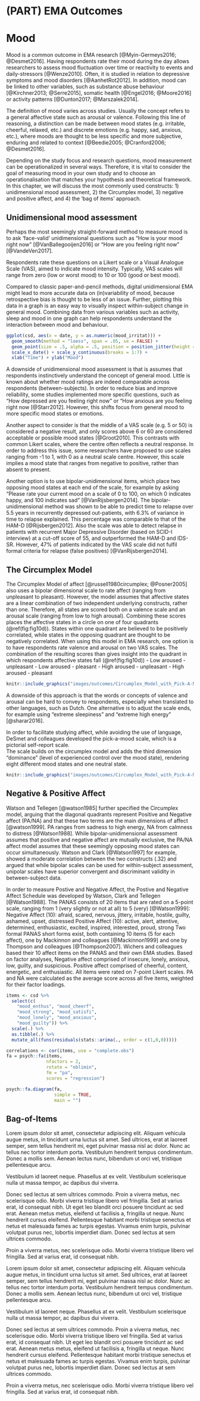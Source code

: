 # (PART) EMA Outcomes {-}


# Mood {#mood}
\index{Mood}

Mood is a common outcome in EMA research [@Myin-Germeys2016; @Desmet2016]. Having respondents rate their mood during the day allows researchers to assess mood fluctuation over time or reactivity to events and daily-stressors [@Wenze2010]. Often, it is studied in relation to depressive symptoms and mood disorders [@AanhetRot2012]. In addition, mood can be linked to other variables, such as substance abuse behaviour [@Kirchner2013; @Serre2015], somatic health [@Engel2016; @Moore2016] or activity patterns [@Dunton2017; @Marszalek2014].

The definition of mood varies across studies. Usually the concept refers to a general affective state such as arousal or valence. Following this line of reasoning, a distinction can be made between mood states (e.g. irritable, cheerful, relaxed, etc.) and discrete emotions (e.g. happy, sad, anxious, etc.), where moods are thought to be less specific and more subjective, enduring and related to context [@Beedie2005; @Cranford2006; @Desmet2016].

Depending on the study focus and research questions, mood measurement can be operationalized in several ways. Therefore, it is vital to consider the goal of measuring mood in your own study and to choose an operationalisation that matches your hypothesis and theoretical framework. In this chapter, we will discuss the most commonly used constructs: 1) unidimensional mood assessment, 2) the Circumplex model, 3) negative and positive affect, and 4) the 'bag of items' approach. 

## Unidimensional mood assessment
\index{Unidimensional mood assessment}
Perhaps the most seemingly straight-forward method to measure mood is to ask 'face-valid' unidimensional questions such as "How is your mood right now" [@VanBallegooijen2016] or "How are you feeling right now" [@VandeVen2017].

Respondents rate these questions on a Likert scale or a Visual Analogue Scale (VAS), aimed to indicate mood intensity. Typically, VAS scales will range from zero (low or worst mood) to 10 or 100 (good or best mood). 

Compared to classic paper-and-pencil methods, digital unidimensional EMA might lead to more accurate data on (in)variability of mood, because retrospective bias is thought to be less of an issue. Further, plotting this data in a graph is an easy way to visually inspect within-subject change in general mood. Combining data from various variables such as activity, sleep and mood in one graph can help respondents understand the interaction between mood and behaviour. 

```r
ggplot(csd, aes(x = date, y = as.numeric(mood_irritat))) +
  geom_smooth(method = "loess", span = .05, se = FALSE) + 
  geom_point(size = .5, alpha = .5, position = position_jitter(height = .1)) + 
  scale_x_date() + scale_y_continuous(breaks = 1:7) + 
  xlab("Time") + ylab("Mood")
```  

A downside of unidimensional mood assessment is that is assumes that respondents instinctively understand the concept of general mood. Little is known about whether mood ratings are indeed comparable across respondents (between-subjects). In order to reduce bias and improve reliability, some studies implemented more specific questions, such as "How depressed are you feeling right now" or "How anxious are you feeling right now [@Starr2012]. However, this shifts focus from general mood to more specific mood states or emotions.

Another aspect to consider is that the middle of a VAS scale (e.g. 5 or 50) is considered a negative result, and only scores above 6 or 60 are considered acceptable or possible mood states [@Groot2010]. This contrasts with common Likert scales, where the centre often reflects a neutral response.
In order to address this issue, some researchers have proposed to use scales ranging from -1 to 1, with 0 as a neutral scale centre. However, this scale implies a mood state that ranges from negative to positive, rather than absent to present. 

Another option is to use bipolar-unidimensional items, which place two opposing mood states at each end of the scale, for example by asking "Please rate your current mood on a scale of 0 to 100, on which 0 indicates happy, and 100 indicates sad" [@VanRijsbergen2014]. The bipolar-unidimensional method was shown to be able to predict time to relapse over 5.5 years in recurrently depressed out-patients, with 6.3% of variance in time to relapse explained. This percentage was comparable to that of the HAM-D [@Rijsbergen2012]. Also the scale was able to detect relapse in patients with recurrent Major Depressive Disorder (based on SCID-I interview) at a cut-off score of 55, and outperformed the HAM-D and IDS-SR. However, 47% of patients indicated by the VAS scale did not fulfil formal criteria for relapse (false positives) [@VanRijsbergen2014]. 

## The Circumplex Model
\index{Circumplex model}
The Circumplex Model of affect [@russell1980circumplex; @Posner2005] also uses a bipolar dimensional scale to rate affect (ranging from unpleasant to pleasant). However, the model assumes that affective states are a linear combination of two independent underlying constructs, rather than one. Therefore, all states are scored both on a valence scale and an arousal scale (ranging from low to high arousal). Combining these scores places the affective states in a circle on one of four quadrants (\@ref(fig:fig10d)). States within one quadrant are believed to be positively correlated, while states in the opposing quadrant are thought to be negatively correlated. 
When using this model in EMA research, one option is to have respondents rate valence and arousal on two VAS scales. The combination of the resulting scores than gives insight into the quadrant in which respondents affective states fall (\@ref(fig:fig10d))
- Low aroused - unpleasant
- Low aroused - pleasant
- High aroused - unpleasant
- High aroused - pleasant

```r
knitr::include_graphics("images/outcomes/Circumplex_Model_with_Pick-A-Mood.png")
```

A downside of this approach is that the words or concepts of valence and arousal can be hard to convey to respondents, especially when translated to other languages, such as Dutch. One alternative is to adjust the scale ends, for example using “extreme sleepiness” and “extreme high energy” [@sharar2016]. 

In order to facilitate studying affect, while avoiding the use of language, DeSmet and colleagues developed the pick-a-mood scale, which is a pictorial self-report scale.  
The scale builds on the circumplex model and adds the third dimension "dominance" (level of experienced control over the mood state), rendering eight different mood states and one neutral state. 

```r
knitr::include_graphics("images/outcomes/Circumplex_Model_with_Pick-A-Mood.png")
```

## Negative & Positive Affect
\index{Negative Affect} \index{Positive Affect}
Watson and Tellegen [@watson1985] further specified the Circumplex model, arguing that the diagonal quadrants represent Positive and Negative affect (PA/NA) and that these two terms are the main dimensions of affect [@watson1999]. PA ranges from sadness to high energy, NA from calmness to distress [@Watson1988]. While bipolar-unidimensional assessment assumes that positive and negative affect are mutually exclusive, the PA/NA affect model assumes that these seemingly opposing mood states can occur simultaneously. Watson and Clark [@Watson1997] for example, showed a moderate correlation between the two constructs (.32) and argued that while bipolar scales can be used for within-subject assessment, unipolar scales have superior convergent and discriminant validity in between-subject data.

In order to measure Postive and Negative Affect, the Postive and Negative Affect Schedule was developed by Watson, Clark and Tellegen [@Watson1988]. The PANAS consists of 20 items that are rated on a 5-point scale, ranging from 1 (very slightly or not at all) to 5 (very) [@Watson1999]:
Negative Affect (10): afraid, scared, nervous, jittery, irritable, hostile, guilty, ashamed, upset, distressed 
Positive Affect (10): active, alert, attentive, determined, enthusiastic, excited, inspired, interested, proud, strong
Two formal PANAS short forms exist, both containing 10 items (5 for each affect), one by Mackinnon and colleagues [@Mackinnon1999] and one by Thompson and colleagues [@Thompson2007]. Wichers and colleagues based their 10 affect items on the PANAS and their own EMA studies. Based on factor analyses, Negative affect comprised of insecure, lonely, anxious, low, guilty, and suspicious. Positive affect comprised of cheerful, content, energetic, and enthusiastic. All items were rated on 7-point Likert scales. PA and NA were calculated as the average score across all five items, weighted for their factor loadings.

```r
items <- csd %>%
  select(c(
    "mood_enthus", "mood_cheerf",
    "mood_strong", "mood_satisfi",
    "mood_lonely", "mood_anxious",
    "mood_guilty")) %>%
  scale(.) %>%
  as.tibble(.) %>%
  mutate_all(funs(residuals(stats::arima(., order = c(1,0,0)))))

correlations <- cor(items, use = "complete.obs")
fa = psych::fa(items,
               nfactors = 2,
               rotate = "oblimin",
               fm = "pa",
               scores = "regression")

psych::fa.diagram(fa, 
                  simple = TRUE, 
                  main = "")
```


## Bag-of-Items

Lorem ipsum dolor sit amet, consectetur adipiscing elit. Aliquam vehicula augue metus, in tincidunt urna luctus sit amet. Sed ultrices, erat at laoreet semper, sem tellus hendrerit mi, eget pulvinar massa nisl ac dolor. Nunc ac tellus nec tortor interdum porta. Vestibulum hendrerit tempus condimentum. Donec a mollis sem. Aenean lectus nunc, bibendum ut orci vel, tristique pellentesque arcu.

Vestibulum id laoreet neque. Phasellus at ex velit. Vestibulum scelerisque nulla ut massa tempor, ac dapibus dui viverra.

Donec sed lectus at sem ultrices commodo. Proin a viverra metus, nec scelerisque odio. Morbi viverra tristique libero vel fringilla. Sed at varius erat, id consequat nibh. Ut eget leo blandit orci posuere tincidunt ac sed erat. Aenean metus metus, eleifend ut facilisis a, fringilla ut neque. Nunc hendrerit cursus eleifend. Pellentesque habitant morbi tristique senectus et netus et malesuada fames ac turpis egestas. Vivamus enim turpis, pulvinar volutpat purus nec, lobortis imperdiet diam. Donec sed lectus at sem ultrices commodo.

Proin a viverra metus, nec scelerisque odio. Morbi viverra tristique libero vel fringilla. Sed at varius erat, id consequat nibh.

Lorem ipsum dolor sit amet, consectetur adipiscing elit. Aliquam vehicula augue metus, in tincidunt urna luctus sit amet. Sed ultrices, erat at laoreet semper, sem tellus hendrerit mi, eget pulvinar massa nisl ac dolor. Nunc ac tellus nec tortor interdum porta. Vestibulum hendrerit tempus condimentum. Donec a mollis sem. Aenean lectus nunc, bibendum ut orci vel, tristique pellentesque arcu.

Vestibulum id laoreet neque. Phasellus at ex velit. Vestibulum scelerisque nulla ut massa tempor, ac dapibus dui viverra.

Donec sed lectus at sem ultrices commodo. Proin a viverra metus, nec scelerisque odio. Morbi viverra tristique libero vel fringilla. Sed at varius erat, id consequat nibh. Ut eget leo blandit orci posuere tincidunt ac sed erat. Aenean metus metus, eleifend ut facilisis a, fringilla ut neque. Nunc hendrerit cursus eleifend. Pellentesque habitant morbi tristique senectus et netus et malesuada fames ac turpis egestas. Vivamus enim turpis, pulvinar volutpat purus nec, lobortis imperdiet diam. Donec sed lectus at sem ultrices commodo.

Proin a viverra metus, nec scelerisque odio. Morbi viverra tristique libero vel fringilla. Sed at varius erat, id consequat nibh.

